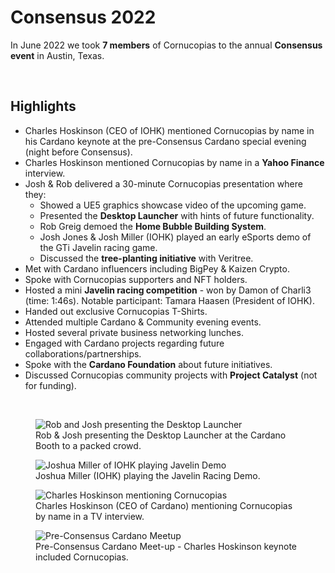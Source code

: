 # Consensus 2022  

In June 2022 we took **7 members** of Cornucopias to the annual **Consensus event** in Austin, Texas.  

</br>

## Highlights  

<ul className="styled-list">
  <li>
    Charles Hoskinson (CEO of IOHK) mentioned Cornucopias by name in his Cardano keynote at the pre-Consensus Cardano special evening (night before Consensus).
  </li>
  <li>
    Charles Hoskinson mentioned Cornucopias by name in a <b>Yahoo Finance</b> interview.
  </li>
  <li>
    Josh &amp; Rob delivered a 30-minute Cornucopias presentation where they:
    <ul className="styled-list">
      <li>Showed a UE5 graphics showcase video of the upcoming game.</li>
      <li>Presented the <b>Desktop Launcher</b> with hints of future functionality.</li>
      <li>Rob Greig demoed the <b>Home Bubble Building System</b>.</li>
      <li>Josh Jones &amp; Josh Miller (IOHK) played an early eSports demo of the GTi Javelin racing game.</li>
      <li>Discussed the <b>tree-planting initiative</b> with Veritree.</li>
    </ul>
  </li>
  <li>Met with Cardano influencers including BigPey &amp; Kaizen Crypto.</li>
  <li>Spoke with Cornucopias supporters and NFT holders.</li>
  <li>
    Hosted a mini <b>Javelin racing competition</b> - won by Damon of Charli3 (time: 1:46s).  
    Notable participant: Tamara Haasen (President of IOHK).
  </li>
  <li>Handed out exclusive Cornucopias T-Shirts.</li>
  <li>Attended multiple Cardano &amp; Community evening events.</li>
  <li>Hosted several private business networking lunches.</li>
  <li>Engaged with Cardano projects regarding future collaborations/partnerships.</li>
  <li>Spoke with the <b>Cardano Foundation</b> about future initiatives.</li>
  <li>Discussed Cornucopias community projects with <b>Project Catalyst</b> (not for funding).</li>
</ul>  

</br>

<figure className="img-center">
  <img src="/images/status/2022-06/consensus-launcher.avif" alt="Rob and Josh presenting the Desktop Launcher" />
  <figcaption>Rob &amp; Josh presenting the Desktop Launcher at the Cardano Booth to a packed crowd.</figcaption>
</figure>

<figure className="img-center">
  <img src="/images/status/2022-06/javelin-demo.avif" alt="Joshua Miller of IOHK playing Javelin Demo" />
  <figcaption>Joshua Miller (IOHK) playing the Javelin Racing Demo.</figcaption>
</figure>

<figure className="img-center">
  <img src="/images/status/2022-06/hoskinson-tv.avif" alt="Charles Hoskinson mentioning Cornucopias" />
  <figcaption>Charles Hoskinson (CEO of Cardano) mentioning Cornucopias by name in a TV interview.</figcaption>
</figure>

<figure className="img-center">
  <img src="/images/status/2022-06/cardano-meetup.avif" alt="Pre-Consensus Cardano Meetup" />
  <figcaption>Pre-Consensus Cardano Meet-up - Charles Hoskinson keynote included Cornucopias.</figcaption>
</figure>
